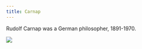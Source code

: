 ```yaml
---
title: Carnap
---
```


Rudolf Carnap was a German philosopher, 1891-1970.

![](/images/carnap.jpeg)

